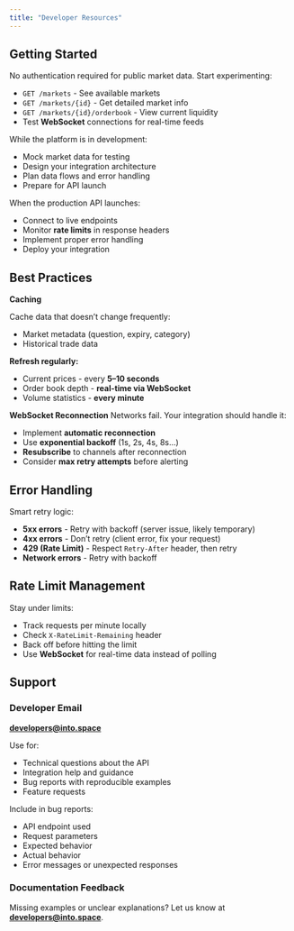 ```yaml
---
title: "Developer Resources"
---
```

## Getting Started
<Steps>

<Step title="Explore the API" titleSize="h3">
No authentication required for public market data. Start experimenting:

- `GET /markets` - See available markets  
- `GET /markets/{id}` - Get detailed market info  
- `GET /markets/{id}/orderbook` - View current liquidity  
- Test **WebSocket** connections for real-time feeds  
</Step>

<Step title="Build Locally" titleSize="h3">
While the platform is in development:

- Mock market data for testing  
- Design your integration architecture  
- Plan data flows and error handling  
- Prepare for API launch  
</Step>

<Step title="Go Live" titleSize="h3">
When the production API launches:

- Connect to live endpoints  
- Monitor **rate limits** in response headers  
- Implement proper error handling  
- Deploy your integration  
</Step>

</Steps>

## Best Practices

**Caching**

Cache data that doesn’t change frequently:
- Market metadata (question, expiry, category)  
- Historical trade data  

**Refresh regularly:**
- Current prices - every **5–10 seconds**  
- Order book depth - **real-time via WebSocket**  
- Volume statistics - **every minute**

**WebSocket Reconnection**
Networks fail. Your integration should handle it:

- Implement **automatic reconnection**  
- Use **exponential backoff** (1s, 2s, 4s, 8s…)  
- **Resubscribe** to channels after reconnection  
- Consider **max retry attempts** before alerting  

## Error Handling
Smart retry logic:

- **5xx errors** - Retry with backoff (server issue, likely temporary)  
- **4xx errors** - Don’t retry (client error, fix your request)  
- **429 (Rate Limit)** - Respect `Retry-After` header, then retry  
- **Network errors** - Retry with backoff  

## Rate Limit Management
Stay under limits:

- Track requests per minute locally  
- Check `X-RateLimit-Remaining` header  
- Back off before hitting the limit  
- Use **WebSocket** for real-time data instead of polling  


## Support

### Developer Email
**developers@into.space**

Use for:
- Technical questions about the API  
- Integration help and guidance  
- Bug reports with reproducible examples  
- Feature requests  

Include in bug reports:
- API endpoint used  
- Request parameters  
- Expected behavior  
- Actual behavior  
- Error messages or unexpected responses  

### Documentation Feedback
Missing examples or unclear explanations? Let us know at **developers@into.space**.

